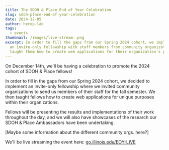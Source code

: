 ```yaml
---
title: The SDOH & Place End of Year Celebration
slug: sdoh-place-end-of-year-celebration
date: 2024-12-05
author: herop-lab
tags:
  - events
thumbnail: /images/live-stream-.png
excerpt: In order to fill the gaps from our Spring 2024 cohort, we implemented
  an invite-only fellowship with staff members from community organizations. We
  taught them how to create web applications for their organization's purposes.
---
```

On December 14th, we'll be having a celebration to promote the 2024 cohort of SDOH & Place fellows!

In order to fill in the gaps from our Spring 2024 cohort, we decided to implement an invite-only fellowship where we invited community organizations to send us members of their staff for the fall semester. We then taught fellows how to create web applications for unique purposes within their organizations. 

Fellows will be presenting the results and implementations of their work throughout the day, and we will also have showcases of the research our SDOH & Place Ambassadors have been undertaking.

\[Maybe some information about the different community orgs. here?]

We'll be live streaming the event here: [go.illinois.edu/EOY-LIVE](http://go.illinois.edu/EOY-LIVE)
